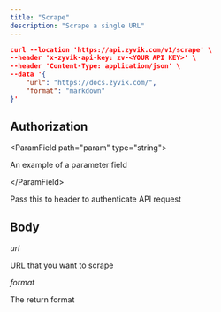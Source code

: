 ```yaml
---
title: "Scrape"
description: "Scrape a single URL"
---
```


```json
curl --location 'https://api.zyvik.com/v1/scrape' \
--header 'x-zyvik-api-key: zv-<YOUR API KEY>' \
--header 'Content-Type: application/json' \
--data '{
    "url": "https://docs.zyvik.com/",
    "format": "markdown"
}'
```

## Authorization

\<ParamField path="param" type="string">

&#x20; An example of a parameter field

\</ParamField>



Pass this to header to authenticate API request

## Body

*url*

URL that you want to scrape

*format*

The return format